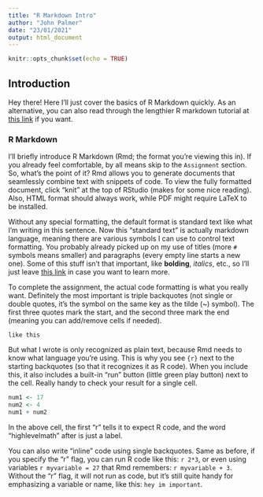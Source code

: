 ```yaml
---
title: "R Markdown Intro"
author: "John Palmer"
date: "23/01/2021"
output: html_document
---
```


```r
knitr::opts_chunk$set(echo = TRUE)
```

## Introduction
Hey there! Here I'll just cover the basics of R Markdown quickly. As an alternative, you can also read through the lengthier R markdown tutorial at [this link](https://rmarkdown.rstudio.com/lesson-1.html) if you want.

### R Markdown

I'll briefly introduce R Markdown (Rmd; the format you're viewing this in). 
If you already feel comfortable, by all means skip to the `Assignment` section. 
So, what's the point of it? Rmd allows you to generate documents that seamlessly combine text with snippets of code. 
To view the fully formatted document, click "knit" at the top of RStudio (makes for some nice reading).
Also, HTML format should always work, while PDF might require LaTeX to be installed. 

Without any special formatting, the default format is standard text like what I'm writing in this sentence. 
Now this "standard text" is actually markdown language, meaning there are various symbols I can use to control text formatting. 
You probably already picked up on my use of titles (more `#` symbols means smaller) and paragraphs (every empty line starts a new one). 
Some of this stuff isn't that important, like **bolding**, *italics*, etc., so I'll just leave [this link](https://www.markdownguide.org/basic-syntax/) in case you want to learn more.


To complete the assignment, the actual code formatting is what you really want. 
Definitely the most important is triple backquotes (not single or double quotes, it's the symbol on the same key as the tilde (~) symbol). 
The first three quotes mark the start, and the second three mark the end (meaning you can add/remove cells if needed).

```
like this
```
But what I wrote is only recognized as plain text, because Rmd needs to know what language you're using.
This is why you see `{r}` next to the starting backquotes (so that it recognizes it as R code). 
When you include this, it also includes a built-in "run" button (little green play button) next to the cell. 
Really handy to check your result for a single cell. 

```r
num1 <- 17
num2 <- 4
num1 + num2
```

In the above cell, the first "r" tells it to expect R code, and the word "highlevelmath" after is just a label.

You can also write "inline" code using single backquotes. 
Same as before, if you specify the "r" flag, you can run R code like this: `r 2*3`, or even using variables `r myvariable = 27` that Rmd remembers: `r myvariable + 3`.
Without the "r" flag, it will not run as code, but it's still quite handy for emphasizing a variable or name, like this: `hey im important`.

